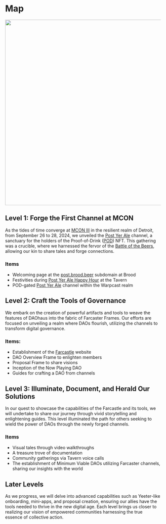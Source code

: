 # Map

<img src="/images/map.svg" width="600px" />

## Level 1: Forge the First Channel at MCON

As the tides of time converge at [MCON III](https://mcon.fun/) in the resilient realm of Detroit, from September 26 to 28, 2024, we unveiled the [Post Yer Ale](https://warpcast.com/~/channel/post-yer-ale) channel, a sanctuary for the holders of the Proof-of-Drink ([POD](https://pod.brood.beer/)) NFT. This gathering was a crucible, where we harnessed the fervor of the [Battle of the Beers](https://lu.ma/4twhgbdc), allowing our kin to share tales and forge connections.

### Items

- Welcoming page at the [post.brood.beer](https://post.brood.beer/) subdomain at Brood
- Festivities during [Post Yer Ale Happy Hour](https://tavern.fm/taverns/aH8JKQhnITQoF07RT4CW) at the Tavern
- POD-gated [Post Yer Ale](https://warpcast.com/~/channel/post-yer-ale) channel within the Warpcast realm

## Level 2: Craft the Tools of Governance

We embark on the creation of powerful artifacts and tools to weave the features of DAOhaus into the fabric of Farcaster Frames. Our efforts are focused on unveiling a realm where DAOs flourish, utilizing the channels to transform digital governance.

### Items:

- Establishment of the [Farcastle](https://farcastle.net/) website
- DAO Overview Frame to enlighten members
- Proposal Frame to share visions
- Inception of the Now Playing DAO
- Guides for crafting a DAO from channels

## Level 3: Illuminate, Document, and Herald Our Solutions

In our quest to showcase the capabilities of the Farcastle and its tools, we will undertake to share our journey through vivid storytelling and enlightening guides. This level illuminated the path for others seeking to wield the power of DAOs through the newly forged channels.

### Items

- Visual tales through video walkthroughs
- A treasure trove of documentation
- Community gatherings via Tavern voice calls
- The establishment of Minimum Viable DAOs utilizing Farcaster channels, sharing our insights with the world

## Later Levels

As we progress, we will delve into advanced capabilities such as Yeeter-like onboarding, mini-apps, and proposal creation, ensuring our allies have the tools needed to thrive in the new digital age. Each level brings us closer to realizing our vision of empowered communities harnessing the true essence of collective action.
